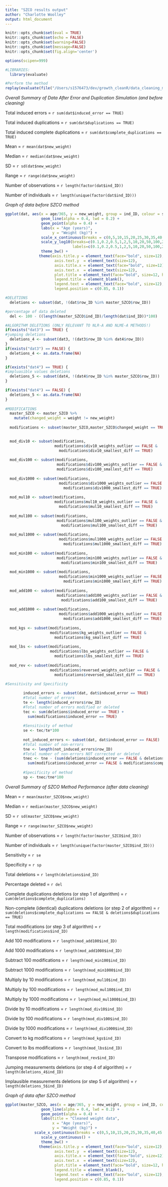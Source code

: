 ```yaml
---
title: "SZCO results output"
author: "Charlotte Woolley"
output: html_document
---
```


```r
knitr::opts_chunk$set(eval = TRUE)
knitr::opts_chunk$set(echo = FALSE)
knitr::opts_chunk$set(warning=FALSE)
knitr::opts_chunk$set(message=FALSE)
knitr::opts_chunk$set(fig.align='center')

options(scipen=999)

```


```r

#LIBRARIES:
  library(evaluate)

#Perform the method 
replay(evaluate(file("/Users/s1576473/dev/growth_cleanR/data_cleaning_methods/SZCO.R")))
```

*Overall Summary of Data After Error and Duplication Simulation (and before cleaning)*

Total induced errors = `r sum(dat$induced_error == TRUE)`

Total induced duplications = `r sum(dat$duplications == TRUE)`

Total induced complete duplications = `r sum(dat$complete_duplications == TRUE)`

Mean = `r mean(dat$new_weight)`

Median = `r median(dat$new_weight)`

SD = `r sd(dat$new_weight)`

Range = `r range(dat$new_weight)`

Number of observations = `r length(factor(dat$ind_ID))`

Number of individuals =  `r length(unique(factor(dat$ind_ID)))`


*Graph of data before SZCO method*

```r
ggplot(dat, aes(x = age/365, y = new_weight, group = ind_ID, colour = sex, fill= sex)) +
                geom_line(alpha = 0.4, lwd = 0.2) +
                geom_point(alpha = 0.4) +
                labs(x = "Age (years)", 
                     y = "Weight (kg)") +
                scale_x_continuous(breaks = c(0,5,10,15,20,25,30,35,40,45,50,55,60,65,70,75,80,85,90,95,100)) +
                scale_y_log10(breaks=c(0.1,0.2,0.5,1,2,5,10,20,50,100,200,500,1000,2000,5000,10000,20000,50000,100000,200000),
                              labels=c(0.1,0.2,0.5,1,2,5,10,20,50,100,200,500,1000,2000,5000,10000,20000,50000,100000,200000)) +
                theme_bw() +
               theme(axis.title.y = element_text(face="bold", size=12), 
                      axis.text.y  = element_text(size=12),
                      axis.title.x = element_text(face="bold", size=12),
                      axis.text.x  = element_text(size=12),
                      plot.title = element_text(face="bold", size=12, hjust = 0.5),
                      legend.title = element_blank(), 
                      legend.text = element_text(face="bold", size=12),
                      legend.position = c(0.85, 0.1))
```



```r
#DELETIONS
  deletions <- subset(dat, !(dat$row_ID %in% master_SZCO$row_ID)) 

#percentage of data deleted
  del <- 100 - ((length(master_SZCO$ind_ID)/length(dat$ind_ID))*100)

#ALGORITHM DELETIONS (ONLY RELEVANT TO NLR-A AND NLME-A METHODS!)
if(exists("dat3") == TRUE) {
#jumping deletions 
  deletions_4 <- subset(dat3, !(dat3$row_ID %in% dat4$row_ID))
}
if(exists("dat3") == FALSE) {
  deletions_4 <- as.data.frame(NA)
}

if(exists("dat4") == TRUE) {
#impluasible values deletions 
  deletions_5 <- subset(dat4, !(dat4$row_ID %in% master_SZCO$row_ID))
}

if(exists("dat4") == FALSE) {
  deletions_5 <- as.data.frame(NA)
}
  
#MODIFICATIONS
  master_SZCO <- master_SZCO %>% 
    mutate(changed_weight = weight != new_weight)
  
  modifications <- subset(master_SZCO,master_SZCO$changed_weight == TRUE) 
  

  mod_div10 <- subset(modifications, 
                      modifications$div10_weights_outlier == FALSE & 
                        modifications$div10_smallest_diff == TRUE) 
  
  mod_div100 <- subset(modifications, 
                       modifications$div100_weights_outlier == FALSE &
                       modifications$div100_smallest_diff == TRUE) 
  
  mod_div1000 <- subset(modifications, 
                        modifications$div1000_weights_outlier == FALSE & 
                          modifications$div1000_smallest_diff == TRUE) 
  
  mod_mul10 <- subset(modifications, 
                      modifications$mul10_weights_outlier == FALSE & 
                        modifications$mul10_smallest_diff == TRUE) 
  
  mod_mul100 <- subset(modifications, 
                       modifications$mul100_weights_outlier == FALSE & 
                         modifications$mul100_smallest_diff == TRUE) 
  
  mod_mul1000 <- subset(modifications, 
                        modifications$mul1000_weights_outlier == FALSE & 
                          modifications$mul1000_smallest_diff == TRUE)
  
  mod_min100 <- subset(modifications, 
                       modifications$min100_weights_outlier == FALSE & 
                         modifications$min100_smallest_diff == TRUE) 
  
  mod_min1000 <- subset(modifications, 
                        modifications$min1000_weights_outlier == FALSE & 
                          modifications$min1000_smallest_diff == TRUE) 
  
  mod_add100 <- subset(modifications, 
                       modifications$add100_weights_outlier == FALSE & 
                         modifications$add100_smallest_diff == TRUE)
  
  mod_add1000 <- subset(modifications, 
                        modifications$add1000_weights_outlier == FALSE & 
                          modifications$add1000_smallest_diff == TRUE) 
  
  mod_kgs <- subset(modifications, 
                    modifications$kg_weights_outlier == FALSE & 
                      modifications$kg_smallest_diff == TRUE) 
  
  mod_lbs <- subset(modifications,  
                    modifications$lbs_weights_outlier == FALSE & 
                      modifications$lbs_smallest_diff == TRUE) 
  
  mod_rev <- subset(modifications, 
                    modifications$reversed_weights_outlier == FALSE & 
                      modifications$reversed_smallest_diff == TRUE) 
        
#Sensitivity and Specificity

        induced_errors <- subset(dat, dat$induced_error == TRUE)
        #Total number of errors
        te <- length(induced_errors$row_ID)
        #Total number of errors modified or deleted
        tec <- sum(deletions$induced_error == TRUE) +
          sum(modifications$induced_error == TRUE)
        
        #Sensitivity of method
        se <- tec/te*100
        
        not_induced_errors <- subset(dat, dat$induced_error == FALSE)
        #Total number of non-errors
        tne <- length(not_induced_errors$row_ID)
        #Total number of non-errors NOT corrected or deleted
        tnec <- tne - (sum(deletions$induced_error == FALSE & deletions$complete_duplications == FALSE) +
          sum(modifications$induced_error == FALSE & modifications$complete_duplications == FALSE))
        
        #Specificity of method
        sp <- tnec/tne*100

```


*Overall Summary of SZCO Method Performance (after data cleaning)*


Mean = `r mean(master_SZCO$new_weight)`

Median = `r median(master_SZCO$new_weight)`

SD = `r sd(master_SZCO$new_weight)`

Range = `r range(master_SZCO$new_weight)`

Number of observations = `r length(factor(master_SZCO$ind_ID))`

Number of individuals =  `r length(unique(factor(master_SZCO$ind_ID)))`

Sensitivity =  `r se`

Specificity =  `r sp`

Total deletions =  `r length(deletions$ind_ID)`

Percentage deleted = `r del`

Complete duplications deletions (or step 1 of algorithm) = `r sum(deletions$complete_duplications)`

Non-complete (identical) duplications deletions (or step 2 of algorithm) = `r sum(deletions$complete_duplications == FALSE & deletions$duplications == TRUE)`

Total modifications (or step 3 of algorithm) = `r length(modifications$ind_ID)`

Add 100 modifications = `r length(mod_add100$ind_ID)`

Add 1000 modifications = `r length(mod_add1000$ind_ID)`

Subtract 100 modifications = `r length(mod_min100$ind_ID)`

Subtract 1000 modifications  = `r length(mod_min1000$ind_ID)`

Multiply by 10 modifications = `r length(mod_mul10$ind_ID)`

Multiply by 100 modifications = `r length(mod_mul100$ind_ID)`

Multiply by 1000 modifications = `r length(mod_mul1000$ind_ID)`

Divide by 10 modifications = `r length(mod_div10$ind_ID)`

Divide by 100 modifications = `r length(mod_div100$ind_ID)`

Divide by 1000 modifications = `r length(mod_div1000$ind_ID)`

Convert to kg modifications = `r length(mod_kgs$ind_ID)`

Convert to lbs modifications = `r length(mod_lbs$ind_ID)`

Transpose modifications = `r length(mod_rev$ind_ID)`

Jumping measurements deletions (or step 4 of algorithm) = `r length(deletions_4$ind_ID)`

Implausible measurements deletions (or step 5 of algorithm) = `r length(deletions_5$ind_ID)`


*Graph of data after SZCO method*

```r
ggplot(master_SZCO, aes(x = age/365, y = new_weight, group = ind_ID, colour = sex, fill= sex)) +
                geom_line(alpha = 0.4, lwd = 0.2) +
                geom_point(alpha = 0.4) +
                labs(title = "Cleaned weight data", 
                     x = "Age (years)", 
                     y = "Weight (kg)") +
             scale_x_continuous(breaks = c(0,5,10,15,20,25,30,35,40,45,50,55,60,65,70,75,80,85,90,95,100)) +
                scale_y_continuous() +
                theme_bw() +
               theme(axis.title.y = element_text(face="bold", size=12), 
                      axis.text.y  = element_text(size=12),
                      axis.title.x = element_text(face="bold", size=12),
                      axis.text.x  = element_text(size=12),
                      plot.title = element_text(face="bold", size=12, hjust = 0.5),
                      legend.title = element_blank(), 
                      legend.text = element_text(face="bold", size=12),
                      legend.position = c(0.85, 0.1))
```





